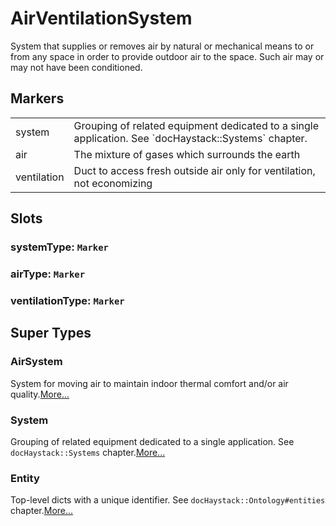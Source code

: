 # AirVentilationSystem
System that supplies or removes air by natural or mechanical means to or
from any space in order to provide outdoor air to the space. Such air may or
may not have been conditioned.
## Markers
<table>
<tbody>
<tr>
<td className='p-2 align-top'><span className='bg-sky-200 rounded-md px-3 py-1 text-sky-700 block font-semibold text-center text-sm'>system </span></td>
<td className='p-2 align-top'>Grouping of related equipment dedicated to a single application. See `docHaystack::Systems` chapter.</td>
</tr>
<tr>
<td className='p-2 align-top'><span className='bg-sky-200 rounded-md px-3 py-1 text-sky-700 block font-semibold text-center text-sm'>air </span></td>
<td className='p-2 align-top'>The mixture of gases which surrounds the earth</td>
</tr>
<tr>
<td className='p-2 align-top'><span className='bg-sky-200 rounded-md px-3 py-1 text-sky-700 block font-semibold text-center text-sm'>ventilation </span></td>
<td className='p-2 align-top'>Duct to access fresh outside air only for ventilation, not economizing</td>
</tr>
</tbody>
</table>

## Slots

### systemType: `Marker`

### airType: `Marker`

### ventilationType: `Marker`


## Super Types
### AirSystem
System for moving air to maintain indoor thermal comfort and/or air quality.[More...](./AirSystem)

### System
Grouping of related equipment dedicated to a single application.
See `docHaystack::Systems` chapter.[More...](./System)

### Entity
Top-level dicts with a unique identifier.
See `docHaystack::Ontology#entities` chapter.[More...](./Entity)


